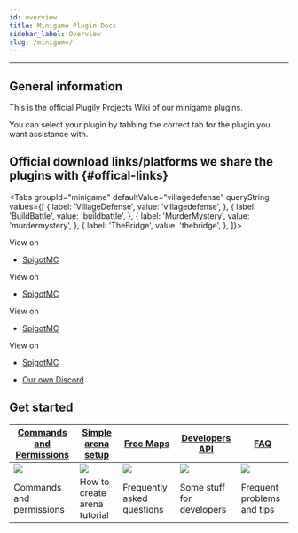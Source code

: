```yaml
---
id: overview
title: Minigame Plugin Docs
sidebar_label: Overview
slug: /minigame/
---
```

---
## General information


This is the official Plugily Projects Wiki of our minigame plugins.

You can select your plugin by tabbing the correct tab for the plugin you want assistance with.

## Official download links/platforms we share the plugins with {#offical-links}


<Tabs groupId="minigame" defaultValue="villagedefense" queryString
    values={[
        { label: 'VillageDefense', value: 'villagedefense', },
        { label: 'BuildBattle', value: 'buildbattle', },
        { label: 'MurderMystery', value: 'murdermystery', },
        { label: 'TheBridge', value: 'thebridge', },
    ]}>
<TabItem value="villagedefense">

View on
- [SpigotMC](https://www.spigotmc.org/resources/41869/)

</TabItem>
<TabItem value="buildbattle">

View on
- [SpigotMC](https://www.spigotmc.org/resources/44703/)

</TabItem>
<TabItem value="murdermystery">

View on
- [SpigotMC](https://www.spigotmc.org/resources/66614/)

</TabItem>
<TabItem value="thebridge">

View on
- [SpigotMC](https://www.spigotmc.org/resources/87320/)

</TabItem>
</Tabs>

- [Our own Discord](https://discord.plugily.xyz)

## Get started

| [Commands and Permissions](setup/cmdsandperms) | [Simple arena setup](setup/simple-setup) | [Free Maps](setup/maps)      | [Developers API](development/api) | [FAQ](support/faq)                |
|------------------------------------------------|---------------------------------------------|--------------------------------------|------------------------------------------------|--------------------------------------|
| ![](https://i.imgur.com/8FJE8tg.png)           | ![](https://i.imgur.com/ekmDyHw.png)        | ![](https://i.imgur.com/4SndPkW.png) | ![](https://i.imgur.com/RDZGbgs.png)           | ![](https://i.imgur.com/cBRPKFZ.png) |
| Commands and permissions                       | How to create arena tutorial                | Frequently asked questions           | Some stuff for developers                      | Frequent problems and tips           |



